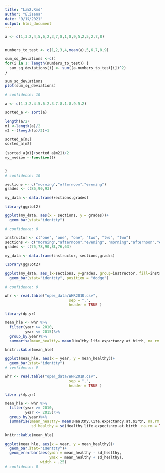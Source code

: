 ```yaml
---
title: "Lab2.Rmd"
author: "Elisena"
date: "9/15/2021"
output: html_document
---
```


```r

a <- c(1,3,2,4,5,6,2,3,7,8,1,8,9,5,2,5,2,7,8)


numbers_to_test <- c(1,2,3,4,mean(a),5,6,7,8,9)

sum_sq_deviations <-c() 
for(i in 1: length(numbers_to_test)) {
  sum_sq_deviations[i] <- sum((a-numbers_to_test[i])^2)
}

sum_sq_deviations
plot(sum_sq_deviations)

# confidence: 10
```



```r
a <- c(1,3,2,4,5,6,2,3,7,8,1,8,9,5,2)

sorted_a <- sort(a)

length(a/2)
m1 <-length(a)/2
m2 <-(length(a)/2)+1

sorted_a[m1]
sorted_a[m2]
  
(sorted_a[m1]+sorted_a[m2])/2
my_median <-function(){

  
}
# confidence: 10
```



```r
sections <- c("morning","afternoon","evening")
grades <- c(85,90,93)

my_data <- data.frame(sections,grades)

library(ggplot2)

ggplot(my_data, aes(x = sections, y = grades))+
  geom_bar(stat="identity")

# confidence: 0
```


```r
instructor <- c("one", "one", "one", "two", "two", "two")
sections <- c("morning","afternoon","evening", "morning","afternoon","evening")
grades <- c(75,78,90,88,76,63)

my_data <- data.frame(instructor, sections,grades)

library(ggplot2)

ggplot(my_data, aes_(x=sections, y=grades, group=instructor, fill=instructor))+
  geom_bar(stat="identity", position = "dodge")

# confidence: 0
```


```r

whr <- read.table("open_data/WHR2018.csv", 
                             sep = ",",
                             header = TRUE )

library(dplyr)

mean_hle <- whr %>%
  filter(year >= 2010, 
         year <= 2015)%>%
  group_by(year)%>%
  summarise(mean_healthy= mean(Healthy.life.expectancy.at.birth, na.rm = TRUE))

knitr::kable(mean_hle)

ggplot(mean_hle, aes(x = year, y = mean_healthy))+
  geom_bar(stat="identity")
# confidence: 0
```


```r

whr <- read.table("open_data/WHR2018.csv", 
                             sep = ",",
                             header = TRUE )

library(dplyr)

mean_hle <- whr %>%
  filter(year >= 2010, 
         year <= 2015)%>%
  group_by(year)%>%
  summarise(mean_healthy= mean(Healthy.life.expectancy.at.birth, na.rm = TRUE),
            sd_healthy = sd(Healthy.life.expectancy.at.birth, na.rm = TRUE))

knitr::kable(mean_hle)

ggplot(mean_hle, aes(x = year, y = mean_healthy))+
  geom_bar(stat="identity")+
  geom_errorbar(aes(ymin = mean_healthy - sd_healthy,
                    ymax = mean_healthy + sd_healthy),
                width = .25)
# confidence: 0
```